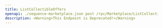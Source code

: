 ---
title: ListCollectibleOffers
openapi: ./sequence-marketplace.json post /rpc/Marketplace/ListCollectibleOffers
description: <Warning>This Endpoint is Deprecated!</Warning>
---

